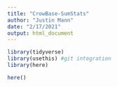 ```yaml
---
title: "CrowBase-SumStats"
author: "Justin Mann"
date: "2/17/2021"
output: html_document
---
```


```r
library(tidyverse) 
library(usethis) #git integration
library(here)
```

```r
here()
```



